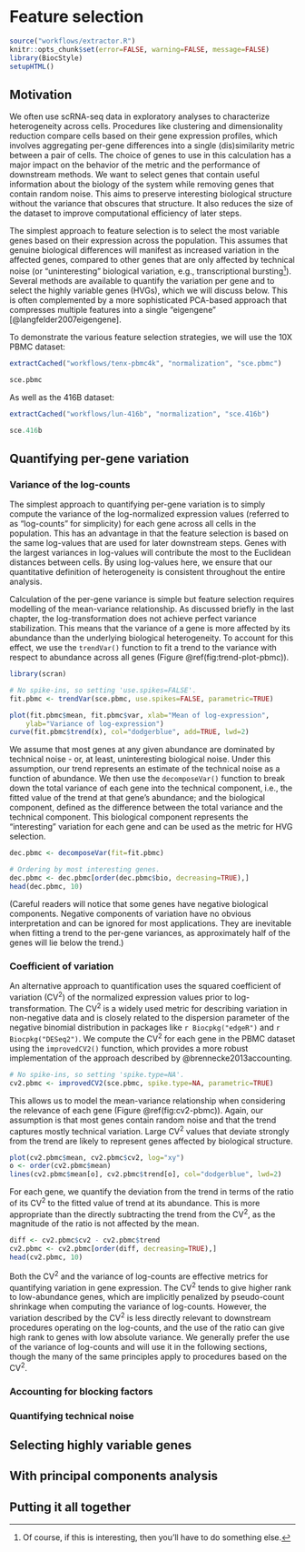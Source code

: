 # Feature selection 

```r
source("workflows/extractor.R")
knitr::opts_chunk$set(error=FALSE, warning=FALSE, message=FALSE)
library(BiocStyle)
setupHTML()
```

## Motivation

We often use scRNA-seq data in exploratory analyses to characterize heterogeneity across cells.
Procedures like clustering and dimensionality reduction compare cells based on their gene expression profiles, which involves aggregating per-gene differences into a single (dis)similarity metric between a pair of cells.
The choice of genes to use in this calculation has a major impact on the behavior of the metric and the performance of downstream methods.
We want to select genes that contain useful information about the biology of the system while removing genes that contain random noise.
This aims to preserve interesting biological structure without the variance that obscures that structure.
It also reduces the size of the dataset to improve computational efficiency of later steps.

The simplest approach to feature selection is to select the most variable genes based on their expression across the population.
This assumes that genuine biological differences will manifest as increased variation in the affected genes, compared to other genes that are only affected by technical noise (or "uninteresting" biological variation, e.g., transcriptional bursting^[Of course, if this is interesting, then you'll have to do something else.]).
Several methods are available to quantify the variation per gene and to select the highly variable genes (HVGs), which we will discuss below.
This is often complemented by a more sophisticated PCA-based approach that compresses multiple features into a single "eigengene" [@langfelder2007eigengene].

To demonstrate the various feature selection strategies, we will use the 10X PBMC dataset:

```r
extractCached("workflows/tenx-pbmc4k", "normalization", "sce.pbmc")
```

```r
sce.pbmc
```

As well as the 416B dataset:

```r
extractCached("workflows/lun-416b", "normalization", "sce.416b")
```

```r
sce.416b
```

## Quantifying per-gene variation

### Variance of the log-counts

The simplest approach to quantifying per-gene variation is to simply compute the variance of the log-normalized expression values (referred to as "log-counts" for simplicity) for each gene across all cells in the population.
This has an advantage in that the feature selection is based on the same log-values that are used for later downstream steps.
Genes with the largest variances in log-values will contribute the most to the Euclidean distances between cells.
By using log-values here, we ensure that our quantitative definition of heterogeneity is consistent throughout the entire analysis.

Calculation of the per-gene variance is simple but feature selection requires modelling of the mean-variance relationship. 
As discussed briefly in the last chapter, the log-transformation does not achieve perfect variance stabilization.
This means that the variance of a gene is more affected by its abundance than the underlying biological heterogeneity. 
To account for this effect, we use the `trendVar()` function to fit a trend to the variance with respect to abundance across all genes (Figure \@ref(fig:trend-plot-pbmc)).

```r
library(scran)

# No spike-ins, so setting 'use.spikes=FALSE'.
fit.pbmc <- trendVar(sce.pbmc, use.spikes=FALSE, parametric=TRUE)

plot(fit.pbmc$mean, fit.pbmc$var, xlab="Mean of log-expression",
    ylab="Variance of log-expression")
curve(fit.pbmc$trend(x), col="dodgerblue", add=TRUE, lwd=2)
```

We assume that most genes at any given abundance are dominated by technical noise - or, at least, uninteresting biological noise.
Under this assumption, our trend represents an estimate of the technical noise as a function of abundance.
We then use the `decomposeVar()` function to break down the total variance of each gene into the technical component, i.e., the fitted value of the trend at that gene's abundance;
and the biological component, defined as the difference between the total variance and the technical component.
This biological component represents the "interesting" variation for each gene and can be used as the metric for HVG selection.

```r
dec.pbmc <- decomposeVar(fit=fit.pbmc)

# Ordering by most interesting genes.
dec.pbmc <- dec.pbmc[order(dec.pbmc$bio, decreasing=TRUE),] 
head(dec.pbmc, 10)
```

(Careful readers will notice that some genes have negative biological components.
Negative components of variation have no obvious interpretation and can be ignored for most applications.
They are inevitable when fitting a trend to the per-gene variances, as approximately half of the genes will lie below the trend.)

### Coefficient of variation

An alternative approach to quantification uses the squared coefficient of variation (CV^2^) of the normalized expression values prior to log-transformation.
The CV^2^ is a widely used metric for describing variation in non-negative data and is closely related to the dispersion parameter of the negative binomial distribution in packages like `r Biocpkg("edgeR")` and `r Biocpkg("DESeq2")`.
We compute the CV^2^ for each gene in the PBMC dataset using the `improvedCV2()` function, which provides a more robust implementation of the approach described by @brennecke2013accounting.

```r
# No spike-ins, so setting 'spike.type=NA'.
cv2.pbmc <- improvedCV2(sce.pbmc, spike.type=NA, parametric=TRUE)
```

This allows us to model the mean-variance relationship when considering the relevance of each gene (Figure \@ref(fig:cv2-pbmc)).
Again, our assumption is that most genes contain random noise and that the trend captures mostly technical variation.
Large CV$^2$ values that deviate strongly from the trend are likely to represent genes affected by biological structure.

```r
plot(cv2.pbmc$mean, cv2.pbmc$cv2, log="xy")
o <- order(cv2.pbmc$mean)
lines(cv2.pbmc$mean[o], cv2.pbmc$trend[o], col="dodgerblue", lwd=2)
```

For each gene, we quantify the deviation from the trend in terms of the ratio of its CV^2^ to the fitted value of trend at its abundance.
This is more appropriate than the directly subtracting the trend from the CV^2^, as the magnitude of the ratio is not affected by the mean.

```r
diff <- cv2.pbmc$cv2 - cv2.pbmc$trend
cv2.pbmc <- cv2.pbmc[order(diff, decreasing=TRUE),]
head(cv2.pbmc, 10)
```

Both the CV^2^ and the variance of log-counts are effective metrics for quantifying variation in gene expression.
The CV^2^ tends to give higher rank to low-abundance genes, which are implicitly penalized by pseudo-count shrinkage when computing the variance of log-counts.
However, the variation described by the CV^2^ is less directly relevant to downstream procedures operating on the log-counts, and the use of the ratio can give high rank to genes with low absolute variance.
We generally prefer the use of the variance of log-counts and will use it in the following sections, though the many of the same principles apply to procedures based on the CV^2^.

### Accounting for blocking factors

### Quantifying technical noise

## Selecting highly variable genes

## With principal components analysis

## Putting it all together
